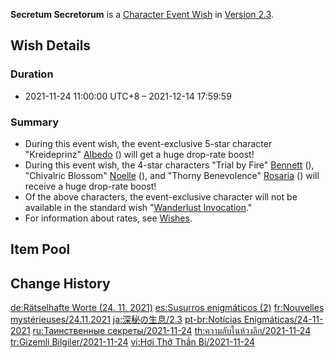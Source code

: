 {{Wish
|name              = Secretum Secretorum 2021-11-24
|image             = Secretum Secretorum 2021-11-24.png
|type              = Character Event
|duration          = event
|time_start        = 2021-11-24 11:00:00
|time_start_offset = GMT+8
|time_end          = 2021-12-14 17:59:59
|link              = https://genshin.hoyoverse.com/en/news/detail/17164
|preceding         = Moment of Bloom/2021-11-02
|succeeding        = Oni's Royale/2021-12-14
|alongside         = Born of Ocean Swell/2021-11-24
|alongside2        = Epitome Invocation/2021-11-24
|previous          = Secretum Secretorum/2020-12-23
|next              = Secretum Secretorum/2022-10-14
}}
'''Secretum Secretorum''' is a [[Character Event Wish]] in [[Version 2.3]].

==Wish Details==
===Duration===
* 2021-11-24 11:00:00 UTC+8 &ndash; 2021-12-14 17:59:59

===Summary===
* During this event wish, the event-exclusive 5-star character "Kreideprinz" [[Albedo]] ({{Geo}}) will get a huge drop-rate boost!
* During this event wish, the 4-star characters "Trial by Fire" [[Bennett]] ({{Pyro}}), "Chivalric Blossom" [[Noelle]] ({{Geo}}), and "Thorny Benevolence" [[Rosaria]] ({{Cryo}}) will receive a huge drop-rate boost!
* Of the above characters, the event-exclusive character will not be available in the standard wish "[[Wanderlust Invocation]]."
* For information about rates, see [[Wish]]es.

==Item Pool==
{{Wish Pool
|character_5_F = Albedo
|character_4_F = Bennett; Noelle; Rosaria
|character_5   = Diluc; Jean; Keqing; Mona; Qiqi
|character_4   = Barbara; Beidou; Chongyun; Diona; Fischl; Kujou Sara; Ningguang; Razor; Sayu; Thoma; Sucrose; Xiangling; Xingqiu; Xinyan; Yanfei
|weapon_4      = Dragon's Bane; Eye of Perception; Favonius Codex; Favonius Greatsword; Favonius Lance; Favonius Sword; Favonius Warbow; Lion's Roar; Rainslasher; Rust; Sacrificial Bow; Sacrificial Fragments; Sacrificial Greatsword; Sacrificial Sword; The Bell; The Flute; The Stringless; The Widsith
|weapon_3      = Black Tassel; Bloodtainted Greatsword; Cool Steel; Debate Club; Emerald Orb; Ferrous Shadow; Harbinger of Dawn; Magic Guide; Raven Bow; Sharpshooter's Oath; Skyrider Sword; Slingshot; Thrilling Tales of Dragon Slayers
}}

==Change History==
{{Change History|2.3}}

[[de:Rätselhafte Worte (24. 11. 2021)]]
[[es:Susurros enigmáticos (2)]]
[[fr:Nouvelles mystérieuses/24.11.2021]]
[[ja:深秘の生息/2.3]]
[[pt-br:Notícias Enigmáticas/24-11-2021]]
[[ru:Таинственные секреты/2021-11-24]]
[[th:ความลับในห้วงลึก/2021-11-24]]
[[tr:Gizemli Bilgiler/2021-11-24]]
[[vi:Hơi Thở Thần Bí/2021-11-24]]